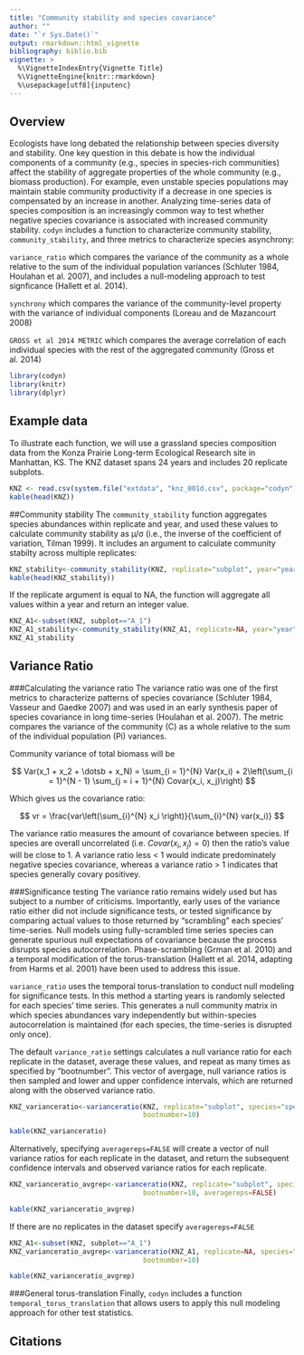 ```yaml
---
title: "Community stability and species covariance"
author: ""
date: "`r Sys.Date()`"
output: rmarkdown::html_vignette
bibliography: biblio.bib
vignette: >
  %\VignetteIndexEntry{Vignette Title}
  %\VignetteEngine{knitr::rmarkdown}
  %\usepackage[utf8]{inputenc}
---
```


## Overview
Ecologists have long debated the relationship between species diversity and stability. One key question in this debate is how the individual components of a community (e.g., species in species-rich communities) affect the stability of aggregate properties of the whole community (e.g., biomass production). For example, even unstable species populations may maintain stable community productivity if a decrease in one species is compensated by an increase in another. Analyzing time-series data of species composition is an increasingly common way to test whether negative species covariance is associated with increased community stability. `codyn` includes a function to characterize community stability, `community_stability`, and three metrics to characterize species asynchrony:

`variance_ratio` which compares the variance of the community as a whole relative to the sum of the individual population variances (Schluter 1984, Houlahan et al. 2007), and includes a null-modeling approach to test signficance (Hallett et al. 2014).

`synchrony` which compares the variance of the community-level property with the variance of individual components (Loreau and de Mazancourt 2008)

`GROSS et al 2014 METRIC` which compares the average correlation of each individual species with the rest of the aggregated community (Gross et al. 2014)


```r
library(codyn)
library(knitr)
library(dplyr)
```

## Example data 
To illustrate each function, we will use a grassland species composition data from the Konza Prairie Long-term Ecological Research site in Manhattan, KS. The KNZ dataset spans 24 years and includes 20 replicate subplots.

```r
KNZ <- read.csv(system.file("extdata", "knz_001d.csv", package="codyn"), sep=",", header=TRUE)
kable(head(KNZ))
```


##Community stability
The `community_stability` function aggregates species abundances within replicate and year, and used these values to calculate community stability as µ/σ (i.e., the inverse of the coefficient of variation, Tilman 1999). It includes an argument to calculate community stabilty across multiple replicates:


```r
KNZ_stability<-community_stability(KNZ, replicate="subplot", year="year", abundance="abundance")
kable(head(KNZ_stability))
```

If the replicate argument is equal to NA, the function will aggregate all values within a year and return an integer value.
```r
KNZ_A1<-subset(KNZ, subplot=="A_1")
KNZ_A1_stability<-community_stability(KNZ_A1, replicate=NA, year="year", abundance="abundance")
KNZ_A1_stability
```


## Variance Ratio

###Calculating the variance ratio
The variance ratio was one of the first metrics to characterize patterns of species covariance (Schluter 1984, Vasseur and Gaedke 2007) and was used in an early synthesis paper of species covariance in long time-series (Houlahan et al. 2007). The metric compares the variance of the community (C) as a whole relative to the sum of the individual population (Pi) variances. 

Community variance of total biomass will be

$$ Var(x_1 + x_2 + \dotsb + x_N)  = \sum_{i = 1}^{N} Var(x_i) + 2\left(\sum_{i = 1}^{N - 1} \sum_{j = i + 1}^{N} Covar(x_i, x_j)\right) $$ 

Which gives us the covariance ratio:

$$ vr = \frac{var\left(\sum_{i}^{N} x_i \right)}{\sum_{i}^{N} var(x_i)} $$

The variance ratio measures the amount of covariance between species.  If species are overall uncorrelated (i.e. $Covar(x_i, x_j) = 0$) then the ratio's value will be close to 1. A variance ratio less < 1 would indicate predominately negative species covariance, whereas a variance ratio > 1 indicates that species generally covary positivey. 

###Significance testing
The variance ratio remains widely used but has subject to a number of criticisms. Importantly, early uses of the variance ratio either did not include significance tests, or tested significance by comparing actual values to those returned by "scrambling" each species' time-series. Null models using fully-scrambled time series species can generate spurious null expectations of covariance because the process disrupts species autocorrelation. Phase-scrambling (Grman et al. 2010) and a temporal modification of the torus-translation (Hallett et al. 2014, adapting from Harms et al. 2001) have been used to address this issue. 

`variance_ratio` uses the temporal torus-translation to conduct null modeling for significance tests. In this method a starting years is randomly selected for each species’ time series. This generates a null community matrix in which species abundances vary independently but within-species autocorrelation is maintained (for each species, the time-series is disrupted only once). 

The default `variance_ratio` settings calculates a null variance ratio for each replicate in the dataset, average these values, and repeat as many times as specified by "bootnumber". This vector of avergage, null variance ratios is then sampled and lower and upper confidence intervals, which are returned along with the observed variance ratio. 

```r
KNZ_varianceratio<-varianceratio(KNZ, replicate="subplot", species="species", year="year", abundance="abundance",  
                                 bootnumber=10)

kable(KNZ_varianceratio)
```

Alternatively, specifying `averagereps=FALSE` will create a vector of null variance ratios for each replicate in the dataset, and return the subsequent confidence intervals and observed variance ratios for each replicate.
```r
KNZ_varianceratio_avgrep<-varianceratio(KNZ, replicate="subplot", species="species", year="year", abundance="abundance",  
                                 bootnumber=10, averagereps=FALSE)

kable(KNZ_varianceratio_avgrep)
```

If there are no replicates in the dataset specify `averagereps=FALSE` 
```r
KNZ_A1<-subset(KNZ, subplot=="A_1")
KNZ_varianceratio_avgrep<-varianceratio(KNZ_A1, replicate=NA, species="species", year="year", abundance="abundance",  
                                 bootnumber=10)

kable(KNZ_varianceratio_avgrep)
```

###General torus-translation
Finally, `codyn` includes a function `temporal_torus_translation` that allows users to apply this null modeling approach for other test statistics. 




## Citations


